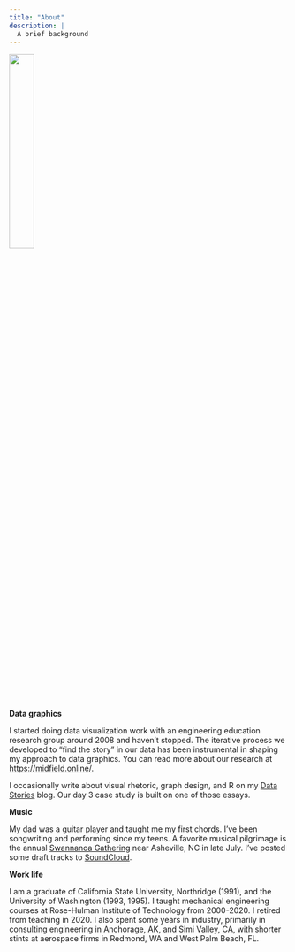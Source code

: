 ```yaml
---
title: "About"
description: |
  A brief background 
---
```


![](images/guitar2.png){width=30%}

**Data graphics**

I started doing data visualization work with an engineering education research group around 2008 and haven't stopped. The iterative process we developed to  "find the story" in our data has been instrumental in shaping my approach to data graphics. You can read more about our research at [https://midfield.online/](https://midfield.online/). 

I occasionally write about visual rhetoric, graph design, and R on my [Data Stories](https://graphdr.github.io/data-stories/) blog.  Our day 3 case study is built on one of those essays. 


**Music**

My dad was a guitar player and taught me my first chords. I've been songwriting and performing since my teens. A favorite musical pilgrimage is the annual [Swannanoa Gathering](https://swangathering.com/) near Asheville, NC in late July. I've posted some draft tracks to [SoundCloud](https://soundcloud.com/richardlaytonmusic). 

**Work life**

I am a graduate of California State University, Northridge (1991), and the University of Washington (1993, 1995). I taught mechanical engineering courses at Rose-Hulman Institute of Technology from 2000-2020. I retired from teaching in 2020. I also spent some years in industry, primarily in consulting engineering in Anchorage, AK, and Simi Valley, CA, with shorter stints at aerospace firms in Redmond, WA and West Palm Beach, FL.
